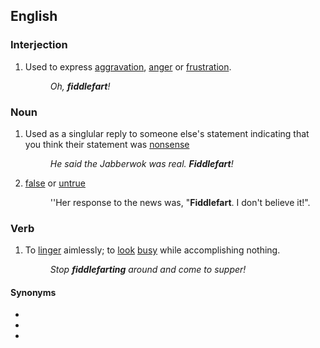 ==English==

===Interjection===
{{en-interj}}

# Used to express [[aggravation]], [[anger]] or [[frustration]].
#: ''Oh, '''fiddlefart'''!''

===Noun===
{{en-noun}}

# Used as a singlular reply to someone else's statement indicating that you think their statement was [[nonsense]]
#: ''He said the Jabberwok was real. '''Fiddlefart'''!''
# {{rfv-sense|lang=en}} [[false]] or [[untrue]]
#: ''Her response to the news was, "'''Fiddlefart'''. I don't believe it!".

===Verb===
{{en-verb}}

# To [[linger]] aimlessly; to [[look]] [[busy]] while accomplishing nothing.
#: ''Stop '''fiddlefarting''' around and come to supper!''

====Synonyms====
* {{l|en|goof off}}
* {{l|en|slack}}
* {{l|en|nonsense}}